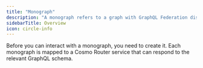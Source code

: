 ```yaml
---
title: "Monograph"
description: "A monograph refers to a graph with GraphQL Federation disabled and is limited to a single subgraph."
sidebarTitle: Overview
icon: circle-info
---
```


Before you can interact with a monograph, you need to create it. Each monograph is mapped to a Cosmo Router service that can respond to the relevant GraphQL schema.
